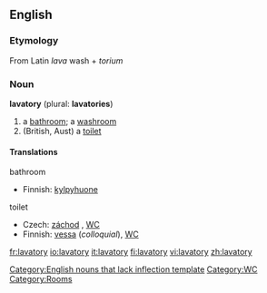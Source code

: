 ==English==

===Etymology===
From Latin ''lava'' wash + ''torium''

===Noun===
'''lavatory''' (plural: '''lavatories''')
# a [[bathroom]]; a [[washroom]]
# (British, Aust) a [[toilet]]

====Translations====
; bathroom
{{top}}
*Finnish: [[kylpyhuone]]
{{mid}}
{{bottom}}

; toilet
{{top}}
*Czech: [[záchod]] {{m}}, [[WC]]
*Finnish: [[vessa]] (''colloquial''), [[WC]]
{{mid}}
{{bottom}}

[[Category:English nouns that lack inflection template]]
[[Category:WC]]
[[Category:Rooms]]

[[fr:lavatory]]
[[io:lavatory]]
[[it:lavatory]]
[[fi:lavatory]]
[[vi:lavatory]]
[[zh:lavatory]]